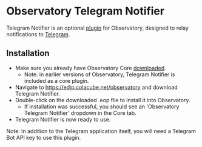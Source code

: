 # Observatory Telegram Notifier

Telegram Notifier is an optional [plugin](/plugins) for Observatory, designed to relay notifications to [Telegram](https://telegram.org/). 

## Installation

  * Make sure you already have Observatory Core [downloaded](/release).
      * Note: in earlier versions of Observatory, Telegram Notifier is included as a core plugin.
  * Navigate to https://edjp.colacube.net/observatory and download Telegram Notifier.
  * Double-click on the downloaded .eop file to install it into Observatory.
      * If installation was successful, you should see an 'Observatory Telegram Notifier' dropdown in the Core tab.
  * Telegram Notifier is now ready to use.

Note: In addition to the Telegram application itself, you will need a Telegram Bot API key to use this plugin.